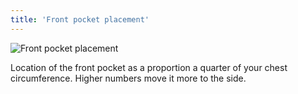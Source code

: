 ```yaml
---
title: 'Front pocket placement'
---
```


![Front pocket placement](frontpocketplacement.svg)

Location of the front pocket as a proportion a quarter of your chest circumference. Higher numbers move it more to the side.
